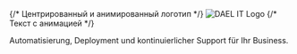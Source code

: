 <div className="bg-gradient-to-br from-blue-50 to-white py-20 px-4 text-center rounded-2xl shadow-lg">
  {/* Центрированный и анимированный логотип */}
  <img
  src="/DAEL_Logo.png"
  alt="DAEL IT Logo"
  className="block mx-auto mb-8 w-24 sm:w-32 md:w-40 lg:w-48 h-auto object-contain"
/>
  {/* Текст с анимацией */}
  <p className="text-xl text-gray-700 opacity-0 animate-fade-in delay-200">
    Automatisierung, Deployment und kontinuierlicher Support für Ihr Business.
  </p>
</div>
